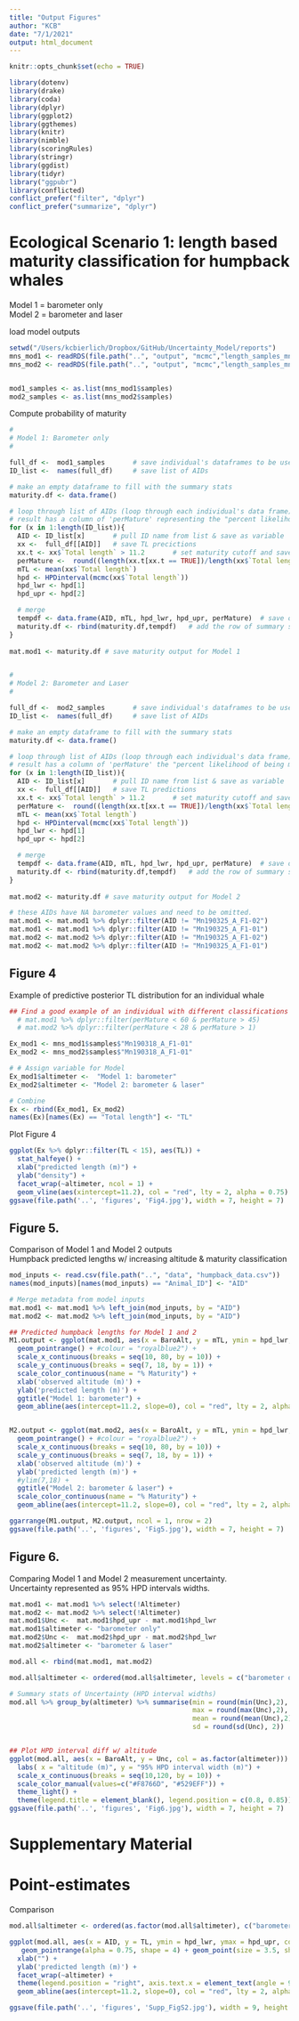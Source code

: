 ```yaml
---
title: "Output Figures"
author: "KCB"
date: "7/1/2021"
output: html_document
---
```


```r
knitr::opts_chunk$set(echo = TRUE)
```


```r
library(dotenv)
library(drake)
library(coda)
library(dplyr)
library(ggplot2)
library(ggthemes)
library(knitr)
library(nimble)
library(scoringRules)
library(stringr)
library(ggdist)
library(tidyr)
library("ggpubr")
library(conflicted) 
conflict_prefer("filter", "dplyr")
conflict_prefer("summarize", "dplyr")
```




# Ecological Scenario 1: length based maturity classification for humpback whales
Model 1 = barometer only  
Model 2 = barometer and laser  
  
load model outputs  
```r
setwd("/Users/kcbierlich/Dropbox/GitHub/Uncertainty_Model/reports")
mns_mod1 <- readRDS(file.path("..", "output", "mcmc","length_samples_mns_fit_mns_barometer.rds"))
mns_mod2 <- readRDS(file.path("..", "output", "mcmc","length_samples_mns_fit_mns_barometer.laser.rds"))


mod1_samples <- as.list(mns_mod1$samples)
mod2_samples <- as.list(mns_mod2$samples)

```


Compute probability of maturity
```r
#
# Model 1: Barometer only
#

full_df <-  mod1_samples       # save individual's dataframes to be used in the loop for maturity
ID_list <-  names(full_df)     # save list of AIDs     

# make an empty dataframe to fill with the summary stats
maturity.df <- data.frame()

# loop through list of AIDs (loop through each individual's data frame) and calculate the proportion of TLs > 11.2. 
# result has a column of 'perMature' representing the "percent likelihood of being mature"
for (x in 1:length(ID_list)){
  AID <- ID_list[x]       # pull ID name from list & save as variable
  xx <-  full_df[[AID]]   # save TL precictions 
  xx.t <- xx$`Total length` > 11.2       # set maturity cutoff and save values where TL is greater than cutoff 
  perMature <-  round((length(xx.t[xx.t == TRUE])/length(xx$`Total length`))*100,2)  # calculate %% TL prediction > 11.2
  mTL <- mean(xx$`Total length`)
  hpd <- HPDinterval(mcmc(xx$`Total length`))
  hpd_lwr <- hpd[1]
  hpd_upr <- hpd[2]

  # merge
  tempdf <- data.frame(AID, mTL, hpd_lwr, hpd_upr, perMature)  # save output in temp df
  maturity.df <- rbind(maturity.df,tempdf)   # add the row of summary stats for this individual to the main dataframe
}
  
mat.mod1 <- maturity.df # save maturity output for Model 1


#
# Model 2: Barometer and Laser
#

full_df <-  mod2_samples       # save individual's dataframes to be used in the loop for maturity
ID_list <-  names(full_df)     # save list of AIDs     

# make an empty dataframe to fill with the summary stats
maturity.df <- data.frame()

# loop through list of AIDs (loop through each individual's data frame) and calculate the proportion of TLs > 11.2. 
# result has a column of 'perMature' the "percent likelihood of being mature"
for (x in 1:length(ID_list)){
  AID <- ID_list[x]       # pull ID name from list & save as variable
  xx <-  full_df[[AID]]   # save TL predictions 
  xx.t <- xx$`Total length` > 11.2       # set maturity cutoff and save values where TL is greater than cutoff 
  perMature <-  round((length(xx.t[xx.t == TRUE])/length(xx$`Total length`))*100,2)  # calculate %% TL prediction > 11.2
  mTL <- mean(xx$`Total length`)
  hpd <- HPDinterval(mcmc(xx$`Total length`))
  hpd_lwr <- hpd[1]
  hpd_upr <- hpd[2]

  # merge
  tempdf <- data.frame(AID, mTL, hpd_lwr, hpd_upr, perMature)  # save output in temp df
  maturity.df <- rbind(maturity.df,tempdf)   # add the row of summary stats for this individual to the main dataframe
}
  
mat.mod2 <- maturity.df # save maturity output for Model 2

# these AIDs have NA barometer values and need to be omitted.
mat.mod1 <- mat.mod1 %>% dplyr::filter(AID != "Mn190325_A_F1-02")
mat.mod1 <- mat.mod1 %>% dplyr::filter(AID != "Mn190325_A_F1-01")
mat.mod2 <- mat.mod2 %>% dplyr::filter(AID != "Mn190325_A_F1-02")
mat.mod2 <- mat.mod2 %>% dplyr::filter(AID != "Mn190325_A_F1-01")

```



## Figure 4
Example of predictive posterior TL distribution for an individual whale
```r
## Find a good example of an individual with different classifications between on Model 1 and 2
  # mat.mod1 %>% dplyr::filter(perMature < 60 & perMature > 45)
  # mat.mod2 %>% dplyr::filter(perMature < 28 & perMature > 1)

Ex_mod1 <- mns_mod1$samples$"Mn190318_A_F1-01"
Ex_mod2 <- mns_mod2$samples$"Mn190318_A_F1-01"

# # Assign variable for Model
Ex_mod1$altimeter <-  "Model 1: barometer"
Ex_mod2$altimeter <- "Model 2: barometer & laser"

# Combine
Ex <- rbind(Ex_mod1, Ex_mod2)
names(Ex)[names(Ex) == "Total length"] <- "TL"

```


Plot Figure 4
```r
ggplot(Ex %>% dplyr::filter(TL < 15), aes(TL)) + 
  stat_halfeye() +
  xlab("predicted length (m)") +
  ylab("density") +
  facet_wrap(~altimeter, ncol = 1) + 
  geom_vline(aes(xintercept=11.2), col = "red", lty = 2, alpha = 0.75) 
ggsave(file.path('..', 'figures', 'Fig4.jpg'), width = 7, height = 7)
```


## Figure 5. 
Comparison of Model 1 and Model 2 outputs  
Humpback predicted lengths w/ increasing altitude & maturity classification
```r

mod_inputs <- read.csv(file.path("..", "data", "humpback_data.csv"))
names(mod_inputs)[names(mod_inputs) == "Animal_ID"] <- "AID"

# Merge metadata from model inputs 
mat.mod1 <- mat.mod1 %>% left_join(mod_inputs, by = "AID")
mat.mod2 <- mat.mod2 %>% left_join(mod_inputs, by = "AID")

## Predicted humpback lengths for Model 1 and 2
M1.output <- ggplot(mat.mod1, aes(x = BaroAlt, y = mTL, ymin = hpd_lwr, ymax = hpd_upr, color = perMature)) + 
  geom_pointrange() + #colour = "royalblue2") + 
  scale_x_continuous(breaks = seq(10, 80, by = 10)) +
  scale_y_continuous(breaks = seq(7, 18, by = 1)) + 
  scale_color_continuous(name = "% Maturity") +
  xlab('observed altitude (m)') + 
  ylab('predicted length (m)') +
  ggtitle("Model 1: barometer") +
  geom_abline(aes(intercept=11.2, slope=0), col = "red", lty = 2, alpha = 0.75)  # Cutoff for mature humpback whales (Christiansen et al., 2016)


M2.output <- ggplot(mat.mod2, aes(x = BaroAlt, y = mTL, ymin = hpd_lwr, ymax = hpd_upr, color = perMature)) + 
  geom_pointrange() + #colour = "royalblue2") + 
  scale_x_continuous(breaks = seq(10, 80, by = 10)) +
  scale_y_continuous(breaks = seq(7, 18, by = 1)) + 
  xlab('observed altitude (m)') + 
  ylab('predicted length (m)') +
  #ylim(7,18) +
  ggtitle("Model 2: barometer & laser") +
  scale_color_continuous(name = "% Maturity") +
  geom_abline(aes(intercept=11.2, slope=0), col = "red", lty = 2, alpha = 0.75)  # Cutoff for mature humpback whales (Christiansen et al., 2016) 

ggarrange(M1.output, M2.output, ncol = 1, nrow = 2)
ggsave(file.path('..', 'figures', 'Fig5.jpg'), width = 7, height = 7)
``` 



## Figure 6.
Comparing Model 1 and Model 2 measurement uncertainty.  
Uncertainty represented as 95% HPD intervals widths.
```r
mat.mod1 <- mat.mod1 %>% select(!Altimeter)
mat.mod2 <- mat.mod2 %>% select(!Altimeter)
mat.mod1$Unc <-  mat.mod1$hpd_upr - mat.mod1$hpd_lwr
mat.mod1$altimeter <- "barometer only"
mat.mod2$Unc <-  mat.mod2$hpd_upr - mat.mod2$hpd_lwr
mat.mod2$altimeter <- "barometer & laser"

mod.all <- rbind(mat.mod1, mat.mod2)

mod.all$altimeter <- ordered(mod.all$altimeter, levels = c("barometer only", "barometer & laser" )) 

# Summary stats of Uncertainty (HPD interval widths)
mod.all %>% group_by(altimeter) %>% summarise(min = round(min(Unc),2), 
                                              max = round(max(Unc),2), 
                                              mean = round(mean(Unc),2),
                                              sd = round(sd(Unc), 2))


## Plot HPD interval diff w/ altitude
ggplot(mod.all, aes(x = BaroAlt, y = Unc, col = as.factor(altimeter))) + geom_point(size = 2) + 
  labs( x = "altitude (m)", y = "95% HPD interval width (m)") + 
  scale_x_continuous(breaks = seq(10,120, by = 10)) + 
  scale_color_manual(values=c("#F8766D", "#529EFF")) +
  theme_light() + 
  theme(legend.title = element_blank(), legend.position = c(0.8, 0.85)) 
ggsave(file.path('..', 'figures', 'Fig6.jpg'), width = 7, height = 7)
```


# Supplementary Material

# Point-estimates
Comparison 
```r
mod.all$altimeter <- ordered(as.factor(mod.all$altimeter), c("barometer only", "barometer & laser")) 

ggplot(mod.all, aes(x = AID, y = TL, ymin = hpd_lwr, ymax = hpd_upr, color = Aircraft)) + 
   geom_pointrange(alpha = 0.75, shape = 4) + geom_point(size = 3.5, shape = 4) +
  xlab("") + 
  ylab('predicted length (m)') +
  facet_wrap(~altimeter) +
  theme(legend.position = "right", axis.text.x = element_text(angle = 90, hjust = 1)) +
  geom_abline(aes(intercept=11.2, slope=0), col = "red", lty = 2, alpha = 0.75)  # Cutoff for mature humpback whales (Christiansen et al., 2016)

ggsave(file.path('..', 'figures', 'Supp_FigS2.jpg'), width = 9, height = 7)

```


